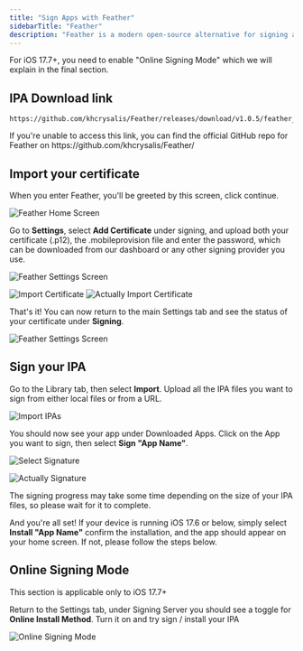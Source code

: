 ```yaml
---
title: "Sign Apps with Feather"
sidebarTitle: "Feather"
description: "Feather is a modern open-source alternative for signing apps."
---
```


<Note>
  For iOS 17.7+, you need to enable "Online Signing Mode" which we will
  explain in the final section.
</Note>

## IPA Download link

```
https://github.com/khcrysalis/Feather/releases/download/v1.0.5/feather_v1.0.5.ipa
```

<Info>
  If you're unable to access this link, you can find the official GitHub repo for Feather on https://github.com/khcrysalis/Feather/
</Info>

## Import your certificate

When you enter Feather, you'll be greeted by this screen, click continue.

![Feather Home Screen](/images/Feather/home_screen.jpeg)

Go to **Settings**, select **Add Certificate** under signing, and upload both your certificate (.p12), the .mobileprovision file and enter the password, which can be downloaded from our dashboard or any other signing provider you use.
      
![Feather Settings Screen](/images/Feather/settings_screen.jpeg)

![Import Certificate](/images/Feather/import_certificate.jpeg)
![Actually Import Certificate](/images/Feather/actually_import_certificate.jpeg)


That's it! You can now return to the main Settings tab and see the status of your certificate under **Signing**.

![Feather Settings Screen](/images/Feather/settings_screen_with_cert.jpeg)

## Sign your IPA

Go to the Library tab, then select **Import**. Upload all the IPA files you want to sign from either local files or from a URL.

![Import IPAs](/images/Feather/import.jpeg)

You should now see your app under Downloaded Apps. Click on the App you want to sign, then select **Sign "App Name"**.

![Select Signature](/images/Feather/select_signature.jpeg)

![Actually Signature](/images/Feather/signature.jpeg)

The signing progress may take some time depending on the size of your IPA files, so please wait for it to complete.

And you're all set! If your device is running iOS 17.6 or below, simply select **Install "App Name"** confirm the installation, and the app should appear on your home screen. If not, please follow the steps below.

## Online Signing Mode

<Warning>This section is applicable only to iOS 17.7+</Warning>

Return to the Settings tab, under Signing Server you should see a toggle for **Online Install Method**. Turn it on and try sign / install your IPA

![Online Signing Mode](/images/Feather/online-signing.jpeg)
